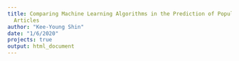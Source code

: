 ```yaml
---
title: Comparing Machine Learning Algorithms in the Prediction of Popularity of Online
  Articles
author: "Kee-Young Shin"
date: "1/6/2020"
projects: true
output: html_document
---
```



